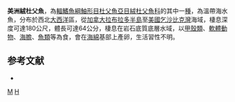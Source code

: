 {{Speciesbox
| taxon = Hemitripterus americanus
| binomial_authority = [[Gmelin|Gmelin]], 1789
| image = Hemitripterus americanus PAQ.jpg
| image_width = 250px
| status = NE
| status_system = IUCN3.1
| synonyms = *''Scorpaena americana'', Gmelin, 1789
*''Cottus acadian'', Walbaum, 1792
*''Cottus hispidus'', Bloch & Schneider, 1801
*''Cottus tripterygius'', Bloch & Schneider, 1801
*''Scorpaena americana'', Lacepède, 1801
*''Scorpaena flava'', Mitchill, 1815
}}

'''美洲絨杜父魚'''，為[[輻鰭魚綱|輻鰭魚綱]][[鮋形目|鮋形目]][[杜父魚亞目|杜父魚亞目]][[絨杜父魚科|絨杜父魚科]]的其中一[[種|種]]，為溫帶海水魚，分布於西北[[大西洋|大西洋]]區，從[[加拿大|加拿大]][[拉布拉多半島|拉布拉多半島]]至[[美國|美國]][[乞沙比克灣|乞沙比克灣]]海域，棲息深度可達180公尺，體長可達64公分，棲息在岩石底質底層水域，以[[甲殼類|甲殼類]]、[[軟體動物|軟體動物]]、[[海膽|海膽]]、[[魚類|魚類]]等為食，會在[[海綿|海綿]]基部上產卵，生活習性不明。

==参考文献==
*{{FishBase_species|genus=Hemitripterus|species=americanus |year=2014|month=5}}

{{魚類小作品}}
{{Taxonbar}}
[[Category:絨杜父魚屬|M]]
[[Category:1789年描述的魚類|H]]